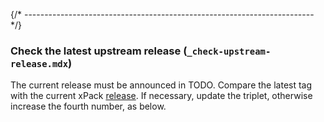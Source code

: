 
{/* ------------------------------------------------------------------------ */}

### Check the latest upstream release (`_check-upstream-release.mdx`)

The current release must be announced in
TODO.
Compare the latest tag with the current xPack
[release](https://github.com/xpack-dev-tools/m4-xpack/releases).
If necessary, update the triplet, otherwise increase the fourth number,
as below.
